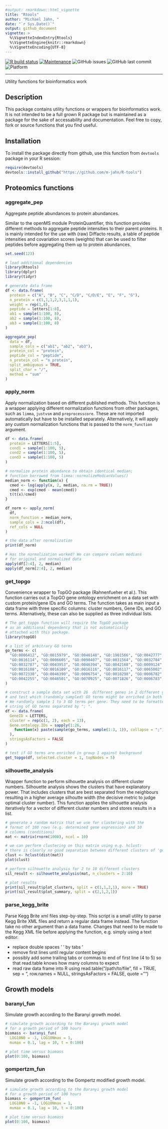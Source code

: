 ```yaml
---
#output: rmarkdown::html_vignette
title: "Rtools"
author: "Michael Jahn, "
date: "`r Sys.Date()`"
output: github_document
vignette: >
  %\VignetteIndexEntry{Rtools}
  %\VignetteEngine{knitr::rmarkdown}
  %\VignetteEncoding{UTF-8}
---
```


<!-- badges start -->
[![R build status](https://github.com/m-jahn/R-tools/workflows/R-CMD-check/badge.svg)](https://github.com/m-jahn/R-tools/actions)
[![Maintenance](https://img.shields.io/badge/Maintained%3F-yes-green.svg)](https://github.com/m-jahn)
![GitHub issues](https://img.shields.io/github/issues/m-jahn/R-tools)
![GitHub last commit](https://img.shields.io/github/last-commit/m-jahn/R-tools)
![Platform](https://img.shields.io/badge/platform-all-green)
<!-- badges end -->

***

Utility functions for bioinformatics work

## Description

This package contains utility functions or wrappers for bioinformatics work. It is not intended to be a full grown R package but is maintained as a package for the sake of accessability and documentation. Feel free to copy, fork or source functions that you find useful.

## Installation

To install the package directly from github, use this function from `devtools` package in your R session:

```r
require(devtools)
devtools::install_github("https://github.com/m-jahn/R-tools")
```


## Proteomics functions

### aggregate_pep

Aggregate peptide abundances to protein abundances.

Similar to the openMS module ProteinQuantifier, this function provides different methods to aggregate peptide intensities to their parent proteins. It is mainly intended for the use with (raw) Diffacto results, a table of peptide intensities and covariation scores (weights) that can be used to filter peptides before aggregating them up to protein abundances.

```r
set.seed(123)
```

```r
# load additional dependencies
library(Rtools)
library(dplyr)
library(tidyr)

# generate data frame
df <- data.frame(
  protein = c("A", "B", "C", "C/D", "C/D/E", "E", "F", "G"),
  n_protein = c(1,1,1,2,3,1,1,1),
  weight = rep(1,8),
  peptide = letters[1:8],
  ab1 = sample(1:100, 8),
  ab2 = sample(1:100, 8),
  ab3 = sample(1:100, 8)
)

aggregate_pep(
  data = df, 
  sample_cols = c("ab1", "ab2", "ab3"),
  protein_col = "protein",
  peptide_col = "peptide",
  n_protein_col = "n_protein",
  split_ambiguous = TRUE,
  split_char = "/",
  method = "sum"
)
```


### apply_norm

Apply normalization based on different published methods. This function is a wrapper applying different normalization functions from other packages, such as `limma`, `justvsm` and `preprocesscore`. These are not imported automatically but have to be installed separately. Alternatively, it will apply any custom normalization functions that is passed to the `norm_function` argument.

```r
df <- data.frame(
  protein = LETTERS[1:5],
  cond1 = sample(1:100, 5),
  cond2 = sample(1:100, 5),
  cond3 = sample(1:100, 5)
)

# normalize protein abundance to obtain identical median;
# function borrowed from limma::normalizeMedianValues()
median_norm <- function(x) {
  cmed <- log(apply(x, 2, median, na.rm = TRUE))
  cmed <- exp(cmed - mean(cmed))
  t(t(x)/cmed)
}

df_norm <- apply_norm(
  df, 
  norm_function = median_norm, 
  sample_cols = 2:ncol(df),
  ref_cols = NULL
)

# the data after normalization
print(df_norm)

# Has the normalization worked? We can compare column medians
# for original and normalized data
apply(df[2:4], 2, median)
apply(df_norm[2:4], 2, median)
```

### get_topgo

Convenience wrapper to TopGO package (Rahnenfueher et al.). This function carries out a TopGO gene ontology enrichment on a data set with custom protein/gene IDs and GO terms. The function takes as main input a data frame with three specific columns: cluster numbers, Gene IDs, and GO terms. Alternatively, these can also be supplied as three individual lists.

```r
# The get_topgo function will require the TopGO package
# as an additional dependency that is not automatically
# attached with this package.
library(topGO)

# a list of arbitrary GO terms
go_terms <- c(
  "GO:0006412", "GO:0015979", "GO:0046148", "GO:1901566", "GO:0042777", "GO:0006614",
  "GO:0016114", "GO:0006605", "GO:0090407", "GO:0031564", "GO:0032784", "GO:0052889",
  "GO:0032787", "GO:0043953", "GO:0046394", "GO:0042168", "GO:0009124", "GO:0006090",
  "GO:0016108", "GO:0016109", "GO:0016116", "GO:0016117", "GO:0065002", "GO:0006779",
  "GO:0072330", "GO:0046390", "GO:0006754", "GO:0018298", "GO:0006782", "GO:0022618",
  "GO:0042255", "GO:0046501", "GO:0070925", "GO:0071826", "GO:0006783", "GO:0009156"
)

# construct a sample data set with 26  different genes in 2 different groups
# and test which (randomly sampled) GO terms might be enriched in both groups.
# We randomly sample 1 to 3 GO terms per gene. They need to be formatted as one
# string of GO terms separated by "; ".
df <- data.frame(
  GeneID = LETTERS,
  cluster = rep(c(1, 2), each = 13),
  Gene.ontology.IDs = sapply(1:26,
    function(x) paste(sample(go_terms, sample(1:3, 1)), collapse = ";")
  ),
  stringsAsFactors = FALSE
)

# test if GO terms are enriched in group 1 against background
get_topgo(df, selected.cluster = 1, topNodes = 5)
```

### silhouette_analysis

Wrapper function to perform silhouette analysis on different cluster numbers. Silhouette analysis shows the clusters that have explanatory power. That includes clusters that are best separated from the neighbours 
resulting in a higher average silhoutte width (the decisive metric to judge optimal cluster number). This function applies the silhouette analysis iteratively for a vector of different cluster numbers and stores results in a list.

```r
# generate a random matrix that we use for clustering with the 
# format of 100 rows (e.g. determined gene expression) and 10 
# columns (conditions)
mat <- matrix(rnorm(1000), ncol = 10)

# we can perform clustering on this matrix using e.g. hclust:
# there is clearly no good separation between different clusters of 'genes'
clust <- hclust(dist(mat))
plot(clust)

# perform silhouette analysis for 2 to 10 different clusters
sil_result <- silhouette_analysis(mat, n_clusters = 2:10)

# plot results
print(sil_result$plot_clusters, split = c(1,1,2,1), more = TRUE)
print(sil_result$plot_summary, split = c(2,1,2,1))
```

### parse_kegg_brite

Parse Kegg Brite xml files step-by-step. This script is a small utility to parse Kegg Brite XML files and return a regular data frame instead. The function take no other argument than a data frame. Changes that need to be made to the Kegg XML file before applying the function, e.g. simply using a text editor:

- replace double spaces ' ' by tabs '\t'
- remove first lines until regular content begins
- possibly add some trailing tabs or commas to end of first line (4 to 5) so that read.table knows how many columns to expect
- read raw data frame into R using read.table("/path/to/file", fill = TRUE, sep = "\t", row.names = NULL, stringsAsFactors = FALSE, quote = "")

## Growth models

### baranyi_fun

Simulate growth according to the Baranyi growth model.


```r
# simulate growth according to the Baranyi growth model
# for a growth period of 100 hours
biomass <- baranyi_fun(
  LOG10N0 = -1, LOG10Nmax = 1,
  mumax = 0.1, lag = 10, t = 0:100)

# plot time versus biomass
plot(0:100, biomass)
```


### gompertzm_fun

Simulate growth according to the Gompertz modified growth model.


```r
# simulate growth according to the Baranyi growth model
# for a growth period of 100 hours
biomass <- gompertzm_fun(
  LOG10N0 = -1, LOG10Nmax = 1,
  mumax = 0.1, lag = 10, t = 0:100)

# plot time versus biomass
plot(0:100, biomass)
```
